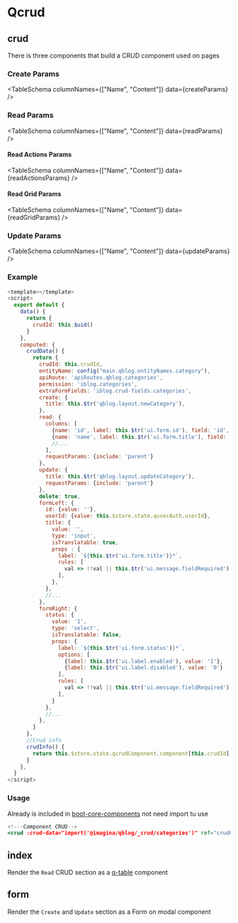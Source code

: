 
# Qcrud

## crud

There is three components that build a CRUD component used on pages

<TableTabs tabsContent={componentCrud} />

### Create Params

<TableSchema columnNames={["Name", "Content"]} data={createParams} />

### Read Params

<TableSchema columnNames={["Name", "Content"]} data={readParams} />

#### Read Actions Params

<TableSchema columnNames={["Name", "Content"]} data={readActionsParams} />

#### Read Grid Params

<TableSchema columnNames={["Name", "Content"]} data={readGridParams} />

### Update Params

<TableSchema columnNames={["Name", "Content"]} data={updateParams} />

### Example

  ```js
  <template></template>
  <script>
    export default {
      data() {
        return {
          crudId: this.$uid()
        }
      },
      computed: {
        crudData() {
          return {
            crudId: this.crudId,
            entityName: config("main.qblog.entityNames.category"),
            apiRoute: 'apiRoutes.qblog.categories',
            permission: 'iblog.categories',
            extraFormFields: 'iblog.crud-fields.categories',
            create: {
              title: this.$tr('qblog.layout.newCategory'),
            },
            read: {
              columns: [
                {name: 'id', label: this.$tr('ui.form.id'), field: 'id', style: 'width: 50px'},
                {name: 'name', label: this.$tr('ui.form.title'), field: 'title', align: 'rigth'},
                //...
              ],
              requestParams: {include: 'parent'}
            },
            update: {
              title: this.$tr('qblog.layout.updateCategory'),
              requestParams: {include: 'parent'}
            },
            delete: true,
            formLeft: {
              id: {value: ''},
              userId: {value: this.$store.state.quserAuth.userId},
              title: {
                value: '',
                type: 'input',
                isTranslatable: true,
                props : {
                  label: `${this.$tr('ui.form.title')}*`,
                  rules: [
                    val => !!val || this.$tr('ui.message.fieldRequired')
                  ],
                },
              },
              //...
            },
            formRight: {
              status: {
                value: '1',
                type: 'select',
                isTranslatable: false,
                props: {
                  label: `${this.$tr('ui.form.status')}*`,
                  options: [
                    {label: this.$tr('ui.label.enabled'), value: '1'},
                    {label: this.$tr('ui.label.disabled'), value: '0'}
                  ],
                  rules: [
                    val => !!val || this.$tr('ui.message.fieldRequired')
                  ],
                }
              },
              //...
            },
          }
        },
        //Crud info
        crudInfo() {
          return this.$store.state.qcrudComponent.component[this.crudId] || {}
        }
      },
    }
  </script>
  ```

### Usage
Already is included in [boot-core-components](/docs/VueJs/modules/QSite/QsiteBoot#core-components) not need import tu use

```jsx
<!---Component CRUD-->
<crud :crud-data="import('@imagina/qblog/_crud/categories')" ref="crudComponent" :title="$tr($route.meta.title)"/>
```

## index
Render the `Read` CRUD section as a [q-table](https://quasar.dev/vue-components/table) component

## form
Render the `Create` and `Update` section as a Form on modal component
